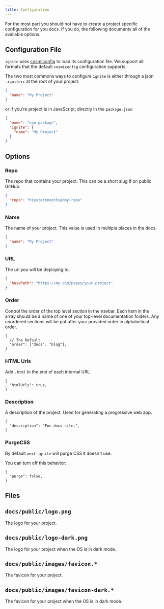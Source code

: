 ```yaml
---
title: Configuration
---
```


For the most part you should not have to create a project specific configuration for you docs.
If you do, the following documents all of the available options.

## Configuration File

`ignite` uses [cosmiconfig](https://www.npmjs.com/package/cosmiconfig) to load its configuration file.
We support all formats that the default `cosmiconfig` configuration supports.

The two most commons ways to configure `ignite` is either through a json `.igniterc` at the root of your project:

```json
{
  "name": "My Project"
}
```

or if you're project is in JavaScript, directly in the `package.json`:

```json
{
  "name": "npm-package",
  "ignite": {
    "name": "My Project"
  }
}
```

## Options

### Repo

The repo that contains your project.
This can be a short slug if on public GitHub.

```json
{
  "repo": "hipstersmoothie/my-repo"
}
```

### Name

The name of your project.
This value is used in multiple places in the docs.

```json
{
  "name": "My Project"
}
```

### URL

The url you will be deploying to.

```json
{
  "basePath": "https://my.com/pages/your-project"
}
```

### Order

Control the order of the top level section in the navbar.
Each item in the array should be a name of one of your top-level documentation folders.
Any unordered sections will be put after your provided order in alphabetical order.

```json5
{
  // The Default
  "order": ["docs", "blog"],
}
```

### HTML Urls

Add `.html` to the end of each internal URL.

```json5
{
  "htmlUrls": true,
}
```

### Description

A description of the project.
Used for generating a progressive web app.

```json5
{
  "description": "Fun docs site.",
}
```

### PurgeCSS

By default `next-ignite` will purge CSS it doesn't use.

You can turn off this behavior:

```json5
{
  "purge": false,
}
```

## Files

## `docs/public/logo.png`

The logo for your project.

## `docs/public/logo-dark.png`

The logo for your project when the OS is in dark mode.

## `docs/public/images/favicon.*`

The favicon for your project.

## `docs/public/images/favicon-dark.*`

The favicon for your project when the OS is in dark mode.
